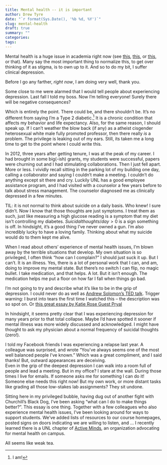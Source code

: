 ```yaml
---
title: Mental health -- it is important
author: Drew Tyre
date: "`r format(Sys.Date(), '%b %d, %Y')`"
slug: mental-health
draft: true
summary: ""
categories:
tags:
---
```


Mental health is a huge issue in academia right now (see 
[this](https://www.theatlantic.com/education/archive/2016/07/why-do-so-many-graduate-students-quit/490094/), 
[this](https://dynamicecology.wordpress.com/2016/07/13/life-as-an-anxious-scientist/), or 
[this](https://www.theguardian.com/society/2017/may/23/number-university-dropouts-due-to-mental-health-problems-trebles?CMP=Share_iOSApp_Other), or 
that). 
Many say the most important thing to normalize this, to get over thinking of it as stigma, is to own up to it.
And so to do my bit, I suffer clinical depression. 

Before I go any farther, *right now*, I am doing very well, thank you.

Some close to me were alarmed that I would tell people about experiencing depression. 
Last fall I told my boss. 
Now I'm telling everyone! 
Surely there will be negative consequences?

Which is entirely the point. There could be, and there shouldn't be. It's no different from saying I'm a Type 2 diabetic.[^1] 
It is a chronic condition that affects my behavior and life expectancy. Also, for the same reason, I should speak up. 
If I can't weather the blow back (if any) as a atheist cisgender heterosexual white male fully promoted professor, then there really *is* a problem. The privilege is leaking out of my ears.
Still, its taken me a long time to get to the point where I could write this. 

[^1]: I am!

In 2012, three years after getting tenure, I was at the peak of my career. 
I had brought in some big(-ish) grants, my students were successful, papers were churning out and I had stimulating collaborations. 
Then I just fell apart. More or less. 
I vividly recall sitting in the parking lot of my building one day, calling a collaborator and saying I couldn't make a meeting. 
I couldn't do anything except sit there and cry. 
Luckily UNL has a good employee assistance program, and I had visited with a counselor a few years before to talk about stress management. 
The counselor diagnosed me as clinically depressed in a few minutes. 

TIL: it is not normal to think about suicide on a daily basis. Who knew! I sure didn't. 
Now I know that those thoughts are just symptoms. 
I treat them as such, just like measuring a high glucose reading is a symptom that my diet isn't controlling my diabetes. 
$Suicidal thoughts / day > 0$ is a sign something is off.
In hindsight, it's a good thing I've never owned a gun.
I'm also incredibly lucky to have a loving family. 
Thinking about what my suicide would do to them kept me alive. 

When I read about others' experience of mental health issues, I'm blown away by the terrible situations that develop. 
My own situation is so privileged, I often think "how can I complain?" 
I should just suck it up. 
But I can't. It is an illness. 
Yes, there is a lot of personal work that I can, and am, doing to improve my mental state. 
But there's no switch I can flip, no magic bullet. 
I take medication, and that helps. A lot. But it isn't enough.
The medication helps me put a floor on how far I fall when things go bad. 

I'm not going to try and describe what it's like to be in the grip of depression. 
I could never do as well as 
[Andrew Solomon's TED talk](https://www.ted.com/talks/andrew_solomon_depression_the_secret_we_share?utm_campaign=tedspread--a&utm_medium=referral&utm_source=tedcomshare). 
Trigger warning: I burst into tears the first time I watched this -- the description was so spot on.
Or [this great essay by Katie Rose Guest Pryal](https://chroniclevitae.com/news/1203-working-when-your-brain-isn-t)

In hindsight, it seems pretty clear that I was experiencing depression for many years prior to that total collapse. 
Maybe I'd have spotted it sooner if mental illness was more widely discussed and acknowledged.
I might have thought to ask my physician about a normal frequency of suicidal thoughts (zero!). 

I told my Facebook friends I was experiencing a relapse last year. 
A colleague was surprised, and wrote "You've always seems one of the most well balanced people I've known."
Which was a great compliment, and I said thanks! 
But, outward appearances are deceiving.  
Even in the grip of the deepest depression I can walk into a room full of people and lead a meeting. 
But in my office? 
I stare at the wall. 
During those times I live for emails. If someone asks me for something I can do it! 
Someone else needs this right now! 
But my own work, or more distant tasks like grading all those low-stakes lab assignments? 
They sit undone.

Sitting here in my privileged bubble, having dug out of another fight with Churchill's Black Dog, I've been asking "what can I do to make things better?". 
This essay is one thing. 
Together with a few colleagues who also experience mental health issues, I've been looking around for ways to support students. We've added lists of resources to our course homepages, posted signs on doors indicating we are willing to listen, and ... 
I recently learned there is a UNL chapter of [Active Minds](http://www.activeminds.org/), an organization advocating for mental health on campus. 

All seems like weak tea. 

